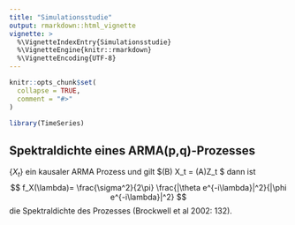 ```yaml
---
title: "Simulationsstudie"
output: rmarkdown::html_vignette
vignette: >
  %\VignetteIndexEntry{Simulationsstudie}
  %\VignetteEngine{knitr::rmarkdown}
  %\VignetteEncoding{UTF-8}
---
```


```r
knitr::opts_chunk$set(
  collapse = TRUE,
  comment = "#>"
)
```



```r
library(TimeSeries)
```

## Spektraldichte eines ARMA(p,q)-Prozesses
$\{X_t\}$ ein kausaler ARMA Prozess und gilt $\phi(B) X_t = \theta(A)Z_t $ dann ist 
$$
f_X(\lambda)= \frac{\sigma^2}{2\pi} \frac{|\theta e^{-i\lambda}|^2}{|\phi e^{-i\lambda}|^2}
$$
die Spektraldichte des Prozesses (Brockwell et al 2002: 132).



